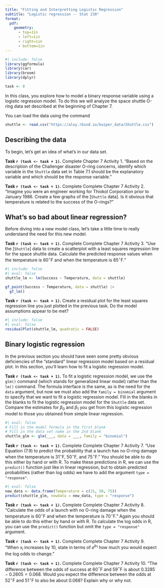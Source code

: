 ```yaml
---
title: "Fitting and Interpretting Logistic Regression"
subtitle: "Logistic regression -- Stat 230"
format:
  pdf:
    geometry:
      - top=1in
      - left=1in
      - right=1in
      - bottom=1in
---
```


```r
#| include: false
library(ggformula)
library(car)
library(broom)
library(dplyr)

task <- 0
```

In this class, you explore how to model a binary response variable using a logistic regression model. To do this we will analyze the space shuttle O-ring data set described at the beginning of Chapter 7. 

You can load the data using the command

```r
shuttle <- read.csv("https://aloy.rbind.io/kuiper_data/Shuttle.csv")
```

## Describing the data

To begin, let's get an idea of what's in our data set. 

**Task `r (task <- task + 1)`.** Complete Chapter 7 Activity 1. "Based on the description of the Challenger disaster O-ring concerns, identify which variable in the `Shuttle` data set in Table 7.1 should be the explanatory variable and which should be the response variable."

**Task `r (task <- task + 1)`.** Complete Complete Chapter 7 Activity 2. "Imagine you were an engineer working for Thiokol Corporation prior to January 1986. Create a few graphs of the [`Shuttle` data]. Is it obvious that temperature is related to the success of the O-rings?"

## What's so bad about linear regression?

Before diving into a new model class, let's take a little time to really understand the need for this new model.

**Task `r (task <- task + 1)`.** Complete Complete Chapter 7 Activity 3. "Use the [`Shuttle`] data to create a scatterplot with a least squares regression line for the space shuttle data. Calculate the predicted response values when the temperature is 60$^\circ$F and when the temperature is 85$^\circ$F."

```r
#| include: false
#| eval: false
shuttle_lm <- lm(Success ~ Temperature, data = shuttle)

gf_point(Success ~ Temperature, data = shuttle) |>
  gf_lm()
```



**Task `r (task <- task + 1)`.** Create a residual plot for the least squares regression line you just plotted in the previous task. Do the model assumptions appear to be met?

```r
#| include: false
#| eval: false
residualPlot(shuttle_lm, quadratic = FALSE)
```


## Binary logistic regression 

In the previous section you should have seen some pretty obvious deficiencies of the "standard" linear regression model based on a residual plot. In this section, you'll learn how to fit a logistic regression model.


**Task `r (task <- task + 1)`.** To fit a logistic regression model, we use the `glm()` command (which stands for generalized linear model) rather than the `lm()` command. The formula interface is the same, as is the need for the `data` argument, but now we must also add the `family = binomial` argument to specify that we want to fit a logistic regression model. Fill in the blanks in the blanks to fit the logistic regression model for the `Shuttle` data set. Compare the estimates for $\beta_0$ and $\beta_1$ you get from this logistic regression model to those you obtained from simple linear regression.

```r
#| eval: false
# Fill in the model formula in the first blank
# Fill in the data set name in the 2nd blank
shuttle_glm <- glm(___, data = ___, family = "binomial")
```



**Task `r (task <- task + 1)`.** Complete Complete Chapter 7 Activity 7. "Use Equation (7.9) to predict the probability that a launch has no O-ring damage when the temperature is  31$^\circ$F, 50$^\circ$F, and 75$^\circ$F." You should be able to do this either by hand or with R. To make these predictions in R, we can use the `predict()` function just like in linear regression, but to obtain predicted probabilities (rather than log odds) we have to add the argument `type = "response"`.

```r
#| eval: false
new_data <- data.frame(Temperature = c(31, 50, 75))
predict(shuttle_glm, newdata = new_data, type = "response")
```


**Task `r (task <- task + 1)`.** Complete Complete Chapter 7 Activity 8. "Calculate the odds of a launch with no O-ring damage when the temperature is 60$^\circ$F and when the temperature is 70$^\circ$F." Again you should be able to do this either by hand or with R. To calculate the log odds in R, you can use the `predict()` function but omit the `type = "response"` argument. 

**Task `r (task <- task + 1)`.** Complete Complete Chapter 7 Activity 9. "When $x_i$ increases by 10, state in terms of $e^{b_1}$ how much you would expect the log odds to change."

**Task `r (task <- task + 1)`.** Complete Complete Chapter 7 Activity 10. "The difference between the odds of success at 60$^\circ$F and 59$^\circ$F is about $0.3285-0.2605=0.068$. Would you expect the difference between the odds at 52$^\circ$F and 51$^\circ$F to also be about 0.068? Explain why or why not.